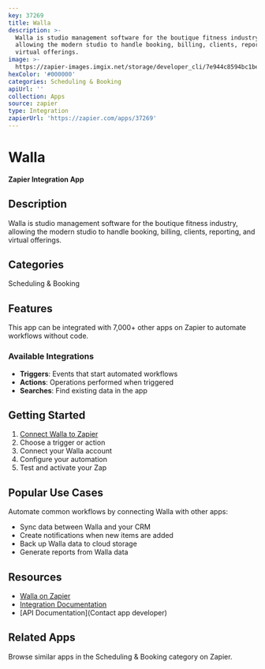 ```yaml
---
key: 37269
title: Walla
description: >-
  Walla is studio management software for the boutique fitness industry,
  allowing the modern studio to handle booking, billing, clients, reporting, and
  virtual offerings.
image: >-
  https://zapier-images.imgix.net/storage/developer_cli/7e944c8594bc1bed57b90518d5fd55e7.png?auto=format%2Ccompress&ixlib=python-3.0.0&q=50
hexColor: '#000000'
categories: Scheduling & Booking
apiUrl: ''
collection: Apps
source: zapier
type: Integration
zapierUrl: 'https://zapier.com/apps/37269'
---
```

# Walla

**Zapier Integration App**

## Description

Walla is studio management software for the boutique fitness industry, allowing the modern studio to handle booking, billing, clients, reporting, and virtual offerings.

## Categories

Scheduling & Booking

## Features

This app can be integrated with 7,000+ other apps on Zapier to automate workflows without code.

### Available Integrations

- **Triggers**: Events that start automated workflows
- **Actions**: Operations performed when triggered
- **Searches**: Find existing data in the app

## Getting Started

1. [Connect Walla to Zapier](https://zapier.com/apps/37269)
2. Choose a trigger or action
3. Connect your Walla account
4. Configure your automation
5. Test and activate your Zap

## Popular Use Cases

Automate common workflows by connecting Walla with other apps:

- Sync data between Walla and your CRM
- Create notifications when new items are added
- Back up Walla data to cloud storage
- Generate reports from Walla data

## Resources

- [Walla on Zapier](https://zapier.com/apps/37269)
- [Integration Documentation](https://zapier.com/apps/37269/integrations)
- [API Documentation](Contact app developer)

## Related Apps

Browse similar apps in the Scheduling & Booking category on Zapier.
